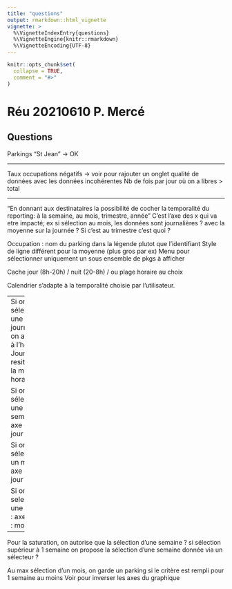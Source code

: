 ```yaml
---
title: "questions"
output: rmarkdown::html_vignette
vignette: >
  %\VignetteIndexEntry{questions}
  %\VignetteEngine{knitr::rmarkdown}
  %\VignetteEncoding{UTF-8}
---
```


```r
knitr::opts_chunk$set(
  collapse = TRUE,
  comment = "#>"
)
```

# Réu 20210610 P. Mercé

## Questions

Parkings "St Jean" -> OK

---

Taux occupations négatifs -> voir pour rajouter un onglet qualité de données avec les données incohérentes
Nb de fois par jour où on a libres > total

---

"En donnant aux destinataires la possibilité de cocher la temporalité du reporting: à la semaine, au mois, trimestre, année"
C'est l'axe des x qui va etre impacté; ex si sélection au mois, les données sont journalières ? avec la moyenne sur la journée ?
Si c'est au trimestre c'est quoi ?


Occupation : nom du parking dans la légende plutot que l'identifiant
Style de ligne différent pour la moyenne (plus gros par ex)
Menu pour sélectionner uniquement un sous ensemble de pkgs à afficher

Cache jour (8h-20h) / nuit (20-8h) / ou plage horaire au choix

Calendrier s'adapte à la temporalité choisie par l'utilisateur.

-----
Si on sélectionne une journée : on affiche à l'heure ?
Journée resittuée à la maille horaire

Si on sélectionne une semaine : axe des x : jour

Si on sélectionne un mois : axe des x : jour

Si on selectionne une année : axe des x : mois


----
Pour la saturation, on autorise que la sélection d'une semaine ? si sélection supérieur à 1 semaine on propose la sélection d'une semaine donnée via un sélecteur ?

Au max sélection d'un mois, on garde un parking si le critère est rempli pour 1 semaine au moins
Voir pour inverser les axes du graphique


